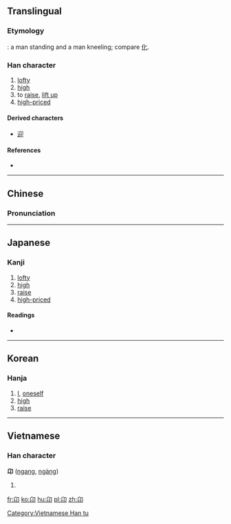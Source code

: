 {{also|卯|卵}}
==Translingual==

===Etymology===
{{Han compound|匕|卩|ls=ic}}: a man standing and a man kneeling; compare [[化]].

===Han character===
{{Han char|rn=26|rad=卩|as=02|sn=4|four=2772<sub>0</sub>|canj=竹女尸中 (HVSL)}}

# [[lofty]]
# [[high]]
# to [[raise]], [[lift up]]
# [[high-priced]]

====Derived characters====
* [[迎]]

====References====
* {{Han ref|kx=0158.490|dkj=02841|dj=0363.070|hdz=10310.120|uh=536C|ud=21356|bh=C957|bd=51543}}

----

==Chinese==
{{zh-hanzi-box|[[卬]]}}

===Pronunciation===
{{zh-pron
|m=áng
|c=ngong4
|mc=y
|oc=y
|ma=
|cat=a,v
}}

----

==Japanese==

===Kanji===
{{ja-kanji|grade=|rs=卩02}}

# [[lofty]]
# [[high]]
# [[raise]]
# [[high-priced]]

====Readings====
* {{ja-readings|on=[[がう]] (gau), [[きゃう]] (kyau)|kun=[[のぞむ]] (nozomu), [[なす]] (nasu), [[たかぶる]] (takaburu)}}

----

==Korean==

===Hanja===
{{ko-hanja|hangeul=앙|rv=ang|mr=ang}}

# [[I]], [[oneself]]
# [[high]]
# [[raise]]

----

==Vietnamese==

===Han character===
'''卬''' ([[ngang]], [[ngàng]])

# {{defn|lang=vi}}

[[Category:Vietnamese Han tu]]

[[fr:卬]]
[[ko:卬]]
[[hu:卬]]
[[pl:卬]]
[[zh:卬]]